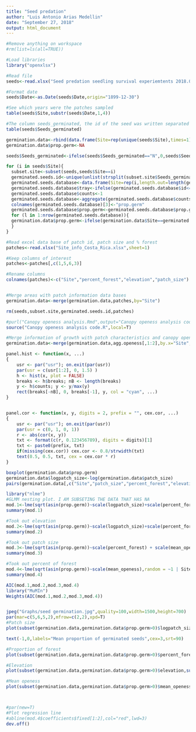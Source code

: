 ```yaml
---
title: "Seed predation"
author: "Luis Antonio Arias Medellin"
date: "September 27, 2018"
output: html_document
---
```

```r
#Remove anything on workspace
#rm(list=ls(all=TRUE))

#Load libraries
library("openxlsx")

#Read file
seeds<-read.xlsx("Seed predation seedling survival experiemtents 2018.04.27.xlsx",sheet=5)

#Format date
seeds$Date<-as.Date(seeds$Date,origin="1899-12-30")

#See which years were the patches sampled
table(seeds$Site,substr(seeds$Date,1,4))

#The column seeds_germinated, the id of the seed was written separated by a comma or an N was placed when none of the seeds germinated. I will first change the N for a 0 to make the column 
table(seeds$Seeds_germinated)

germination.data<-rbind(data.frame(Site=rep(unique(seeds$Site),times=1),tray=1),data.frame(Site=rep(unique(seeds$Site),times=1),tray=2))
germination.data$prop.germ<-NA

seeds$Seeds_germinated<-ifelse(seeds$Seeds_germinated=="N",0,seeds$Seeds_germinated)

for (i in seeds$Site){
  subset.site<-subset(seeds,seeds$Site==i)
  germinated.seeds.id<-unique(unlist(strsplit(subset.site$Seeds_germinated,split=",")))
  germinated.seeds.database<-data.frame(Site=rep(i,length.out=length(germinated.seeds.id)),id=as.numeric(germinated.seeds.id))
  germinated.seeds.database$tray<-ifelse(germinated.seeds.database$id<=15,1,2)
  germinated.seeds.database$counts<-1
  germinated.seeds.database<-aggregate(germinated.seeds.database$counts,by=list(Site=germinated.seeds.database$Site,tray=germinated.seeds.database$tray),FUN=sum)
  colnames(germinated.seeds.database)[3]<-"prop.germ"
  germinated.seeds.database$prop.germ<-germinated.seeds.database$prop.germ/20
  for (l in 1:nrow(germinated.seeds.database)){
  germination.data$prop.germ<-ifelse(germination.data$Site==germinated.seeds.database$Site[l] & germination.data$tray==germinated.seeds.database$tray[l],germinated.seeds.database$prop.germ[l],germination.data$prop.germ)
  }
}

#Read excel data base of patch id, patch size and % forest
patches<-read.xlsx("Site_info_Costa_Rica.xlsx",sheet=1)

#Keep columns of interest
patches<-patches[,c(1,5,6,3)]

#Rename columns
colnames(patches)<-c("Site","percent_forest","elevation","patch_size")


#Merge areas with patch information data bases
germination.data<-merge(germination.data,patches,by="Site")

rm(seeds,subset.site,germinated.seeds.id,patches)

#purl("Canopy openess analysis.Rmd",output="Canopy openess analysis code.R")
source("Canopy openess analysis code.R",local=T)

#Merge information of growth with patch characteristics and canopy openess
germination.data<-merge(germination.data,agg.openess[,1:2],by.x="Site",by.y="Patch",all=F)

```


```r

panel.hist <- function(x, ...)
{
    usr <- par("usr"); on.exit(par(usr))
    par(usr = c(usr[1:2], 0, 1.5) )
    h <- hist(x, plot = FALSE)
    breaks <- h$breaks; nB <- length(breaks)
    y <- h$counts; y <- y/max(y)
    rect(breaks[-nB], 0, breaks[-1], y, col = "cyan", ...)
}


panel.cor <- function(x, y, digits = 2, prefix = "", cex.cor, ...)
{
    usr <- par("usr"); on.exit(par(usr))
    par(usr = c(0, 1, 0, 1))
    r <- abs(cor(x, y))
    txt <- format(c(r, 0.123456789), digits = digits)[1]
    txt <- paste0(prefix, txt)
    if(missing(cex.cor)) cex.cor <- 0.8/strwidth(txt)
    text(0.5, 0.5, txt, cex = cex.cor * r)
}
```


```r
boxplot(germination.data$prop.germ)
germination.data$logpatch_size<-log(germination.data$patch_size)
pairs(germination.data[,c("Site","patch_size","percent_forest","elevation","mean_openess")],lower.panel=panel.cor,diag.panel=panel.hist,panel=panel.smooth)

library("nlme")
#GLMM nesting plot. I AM SUBSETING THE DATA THAT HAS NA
mod.1<-lme(sqrt(asin(prop.germ))~scale(logpatch_size)+scale(percent_forest)+scale(elevation) + scale(mean_openess),random = ~1 | Site,data=subset(germination.data,germination.data$prop.germ>0),method="REML")
summary(mod.1)

#Took out elevation
mod.2<-lme(sqrt(asin(prop.germ))~scale(logpatch_size)+scale(percent_forest) + scale(mean_openess),random = ~1 | Site,data=subset(germination.data,germination.data$prop.germ>0),method="REML")
summary(mod.2)

#Took out patch size
mod.3<-lme(sqrt(asin(prop.germ))~scale(percent_forest) + scale(mean_openess),random = ~1 | Site,data=subset(germination.data,germination.data$prop.germ>0),method="REML")
summary(mod.3)

#Took out percent of forest
mod.4<-lme(sqrt(asin(prop.germ))~scale(mean_openess),random = ~1 | Site,data=subset(germination.data,germination.data$prop.germ>0),method="REML")
summary(mod.4)

AIC(mod.1,mod.2,mod.3,mod.4)
library("MuMIn")
Weights(AIC(mod.1,mod.2,mod.3,mod.4))


jpeg("Graphs/seed germination.jpg",quality=100,width=1500,height=700)
par(mar=c(5,6,5,2),mfrow=c(2,2),xpd=T)
#Patch size
plot(subset(germination.data,germination.data$prop.germ>0)$logpatch_size,subset(germination.data,germination.data$prop.germ>0)$prop.germ,xlab="Log patch size",ylab="",cex.axis=3,cex.lab=3,cex=3,cex.main=3,main="Patch size")

text(-1,0,labels="Mean proportion of germinated seeds",cex=3,srt=90)

#Proportion of forest
plot(subset(germination.data,germination.data$prop.germ>0)$percent_forest,subset(germination.data,germination.data$prop.germ>0)$prop.germ,xlab="Proportion of forest",ylab="",cex.axis=3,cex.lab=3,cex=3,cex.main=3,main="Percent of forest")

#Elevation
plot(subset(germination.data,germination.data$prop.germ>0)$elevation,subset(germination.data,germination.data$prop.germ>0)$prop.germ,xlab="Elevation (m.a.s.l)",ylab="",cex.axis=3,cex.lab=3,cex=3,cex.main=3,main="Elevation")

#Mean openess
plot(subset(germination.data,germination.data$prop.germ>0)$mean_openess,subset(germination.data,germination.data$prop.germ>0)$prop.germ,xlab="Canopy openess (%)",ylab="",cex.axis=3,cex.lab=3,cex=3,cex.main=3,main="Canopy openess")



#par(new=T)
#Plot regression line
#abline(mod.4$coefficients$fixed[1:2],col="red",lwd=3)
dev.off()
```
